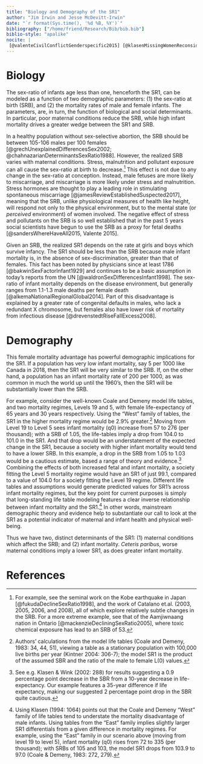 ```yaml
---
title: "Biology and Demography of the SR1"
author: "Jim Irwin and Jesse McDevitt-Irwin"
date: "`r format(Sys.time(), '%d %B, %Y')`"
bibliography: ["/home/friend/Research/Bib/bib.bib"]
biblio-style: "apalike"
nocite: | 
 [@valenteCivilConflictGenderspecific2015] [@klasenMissingWomenReconsidered1994] [@klasenTurningPointGender2002] [@coaleRegionalModelLife2013] [@halliej.kintnerChapter13Life2004]
---
```


# Biology

The sex-ratio of infants age less than one, henceforth the SR1, can be modeled as a function of two demographic parameters: (1) the sex-ratio at birth (SRB), and (2) the mortality rates of male and female infants. The parameters, are, in turn, the function of biological and social determinants. In particular, poor maternal conditions reduce the SRB, while high infant mortality drives a greater wedge between the SR1 and SRB.

In a healthy population without sex-selective abortion, the SRB should be between 105-106 males per 100 females [@grechUnexplainedDifferencesSex2002; @chahnazarianDeterminantsSexRatio1988]. However, the realized SRB varies with maternal conditions. Stress, malnutrition and pollutant exposure can all cause the sex-ratio at birth to decrease.[^1] This effect is not due to any change in the sex-ratio at conception. Instead, male fetuses are more likely to miscarriage, and miscarriage is more likely under stress and malnutrition. Stress hormones are thought to play a leading role in stimulating spontaneous miscarriage [@jamesReviewEstablishedSuspected2017], meaning that the SRB, unlike physiological measures of health like height, will respond not only to the physical environment, but to the mental state (or *perceived* environment) of women involved. The negative effect of stress and pollutants on the SRB is so well established that in the past 5 years social scientists have begun to use the SRB as a proxy for fetal deaths [@sandersWhereHaveAll2015, Valente 2015].

Given an SRB, the realized SR1 depends on the rate at girls and boys which survive infancy. The SR1 should be less than the SRB because male infant mortality is, in the absence of sex-discrimination, greater than that of females. This fact has been noted by physicians since at least 1786 [@bakwinSexFactorInfant1929] and continues to be a basic assumption in today's reports from the UN [@waldronSexDifferencesInfant1998]. The sex-ratio of infant mortality depends on the disease environment, but generally ranges from 1.1-1.3 male deaths per female death [@alkemaNationalRegionalGlobal2014]. Part of this disadvantage is explained by a greater rate of congenital defaults in males, who lack a redundant X chromosome, but females also have lower risk of mortality from infectious disease [@drevenstedtRiseFallExcess2008].

# Demography

This female mortality advantage has powerful demographic implications for the SR1. If a population has very low infant mortality, say 5 per 1000 like Canada in 2018, then the SR1 will be very similar to the SRB. If, on the other hand, a population has an infant mortality rate of 200 per 1000, as was common in much the world up until the 1960's, then the SR1 will be substantially lower than the SRB.

For example, consider the well-known Coale and Demeny model life tables, and two mortality regimes, Levels 19 and 5, with female life-expectancy of 65 years and 30 years respectively. Using the “West” family of tables, the SR1 in the higher mortality regime would be 2.9% greater.[^2]  Moving from Level 19 to Level 5 sees infant mortality (q0) increase from 57 to 276 (per thousand);  with a SRB of 1.05, the life-tables imply a drop from 104.0 to 101.0 in the SR1. And that drop would be an understatement of the expected change in the SR1, because a society with higher infant mortality would tend to have a lower SRB. In this example, a drop in the SRB from 1.05 to 1.03 would be a cautious estimate, based a range of theory and evidence.[^3]  Combining the effects of both increased fetal and infant mortality, a society fitting the Level 5 mortality regime would have an SR1 of just 99.1, compared to a value of 104.0 for a society fitting the Level 19 regime. Different life tables and assumptions would generate predicted values for SR1’s across infant mortality regimes, but the key point for current purposes is simply that long-standing life table modeling features a clear inverse relationship between infant mortality and the SR1.[^4]  In other words, mainstream demographic theory and evidence help to substantiate our call to look at the SR1 as a potential indicator of maternal and infant health and physical well-being.

Thus we have two, distinct determinants of the SR1: (1) maternal conditions which affect the SRB; and (2) infant mortality. *Ceteris paribus*, worse maternal conditions imply a lower SR1, as does greater infant mortality.


# References 

[^1]: For example, see the seminal work on the Kobe earthquake in Japan [@fukudaDeclineSexRatio1998], and the work of Catalano et.al. (2003, 2005, 2006, and 2008), all of which explore relatively subtle changes in the SRB. For a more extreme example, see that of the Aamjiwnaang nation in Ontario [@mackenzieDecliningSexRatio2005], where toxic chemical exposure has lead to an SRB of 53. 

[^2]: Authors’ calculations from the model life tables (Coale and Demeny, 1983: 34, 44, 51), viewing a table as a stationary population with 100,000 live births per year (Kintner 2004: 306-7); the model SR1 is the product of the assumed SBR and the ratio of the male to female L(0) values.  

[^3]: See e.g. Klasen & Wink (2002: 288) for results suggesting a 0.9 percentage point decrease in the SBR from a 10-year decrease in life-expectancy. Our example features a 35-year difference if life expectancy, making our suggested 2 percentage point drop in the SBR quite cautious.

[^4]: Using Klasen (1994: 1064) points out that the Coale and Demeny “West” family of life tables tend to understate the mortality disadvantage of male infants. Using tables from the “East” family implies slightly larger SR1 differentials from a given difference in mortality regimes. For example, using the “East” family in our  scenario above (moving from level 19 to  level 5), infant mortality (q0) rises from 72 to 335 (per thousand); with SRBs of 105 and 103, the model SR1 drops from 103.9 to 97.0 (Coale & Demeny, 1983: 272, 279). 